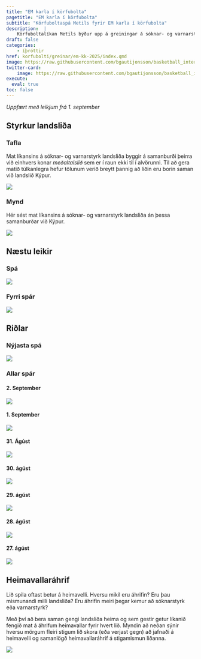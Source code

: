 ```yaml
---
title: "EM karla í körfubolta"
pagetitle: "EM karla í körfubolta"
subtitle: "Körfuboltaspá Metils fyrir EM karla í körfubolta"
description:  |
    Körfuboltalíkan Metils býður upp á greiningar á sóknar- og varnarstyrk landsliða ásamt því að spá fyrir um úrslit komandi leikja og greina hvaða landslið fær mestan stuðning á heimavelli.
draft: false
categories:
    - íþróttir
href: korfubolti/greinar/em-kk-2025/index.qmd
image: https://raw.githubusercontent.com/bgautijonsson/basketball_international/refs/heads/master/results/male/2025-09-01/figures/styrkur_table.png
twitter-card:
    image: https://raw.githubusercontent.com/bgautijonsson/basketball_international/refs/heads/master/results/male/2025-09-01/figures/styrkur_table.png
execute: 
  eval: true
toc: false
---
```


*Uppfært með leikjum frá 1. september*

## Styrkur landsliða



::: {.panel-tabset .nav-pills}

### Tafla

Mat líkansins á sóknar- og varnarstyrk landsliða byggir á samanburði þeirra við einhvers konar *meðaltalslið* sem er í raun ekki til í alvörunni. Til að gera matið túlkanlegra hefur tölunum verið breytt þannig að liðin eru borin saman við landslið Kýpur.

![](https://raw.githubusercontent.com/bgautijonsson/basketball_international/refs/heads/master/results/male/2025-09-01/figures/styrkur_table.png)

### Mynd

Hér sést mat líkansins á sóknar- og varnarstyrk landsliða án þessa samanburðar við Kýpur. 

![](https://raw.githubusercontent.com/bgautijonsson/basketball_international/refs/heads/master/results/male/2025-09-01/figures/styrkur.png)

:::

## Næstu leikir

::: {.panel-tabset .nav-pills}

### Spá

![](https://raw.githubusercontent.com/bgautijonsson/basketball_international/refs/heads/master/results/male/2025-09-01/figures/next_round_predictions.png)

### Fyrri spár

![](https://raw.githubusercontent.com/bgautijonsson/basketball_international/refs/heads/master/results/male/accuracy_home_away.png)

:::

## Riðlar

::: {.panel-tabset .nav-pills}

### Nýjasta spá

![](https://raw.githubusercontent.com/bgautijonsson/basketball_international/refs/heads/master/results/male/2025-09-01/figures/group_table.png)

### Allar spár

::: {.panel-tabset .nav-pills}

#### 2. September

![](https://raw.githubusercontent.com/bgautijonsson/basketball_international/refs/heads/master/results/male/2025-09-01/figures/group_table.png)

#### 1. September

![](https://raw.githubusercontent.com/bgautijonsson/basketball_international/refs/heads/master/results/male/2025-08-31/figures/group_table.png)

#### 31. Ágúst

![](https://raw.githubusercontent.com/bgautijonsson/basketball_international/refs/heads/master/results/male/2025-08-30/figures/group_table.png)

#### 30. ágúst

![](https://raw.githubusercontent.com/bgautijonsson/basketball_international/refs/heads/master/results/male/2025-08-29/figures/group_table.png)

#### 29. ágúst

![](https://raw.githubusercontent.com/bgautijonsson/basketball_international/refs/heads/master/results/male/2025-08-28/figures/group_table.png)

#### 28. ágúst

![](https://raw.githubusercontent.com/bgautijonsson/basketball_international/refs/heads/master/results/male/2025-08-27/figures/group_table.png)

#### 27. ágúst

![](https://raw.githubusercontent.com/bgautijonsson/basketball_international/refs/heads/master/results/male/2025-08-26/figures/group_table.png)

:::

:::

## Heimavallaráhrif

Lið spila oftast betur á heimavelli. Hversu mikil eru áhrifin? Eru þau mismunandi milli landsliða? Eru áhrifin meiri þegar kemur að sóknarstyrk eða varnarstyrk?

Með því að bera saman gengi landsliða heima og sem gestir getur líkanið fengið mat á áhrifum heimavallar fyrir hvert lið. Myndin að neðan sýnir hversu mörgum fleiri stigum lið skora (eða verjast gegn) að jafnaði á heimavelli og samanlögð heimavallaráhrif á stigamismun liðanna.

![](https://raw.githubusercontent.com/bgautijonsson/basketball_international/refs/heads/master/results/male/2025-08-31/figures/home_advantage.png)